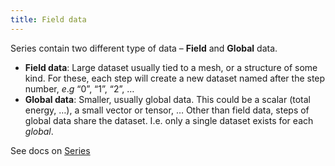 ```yaml
---
title: Field data
---
```


Series contain two different type of data -- **Field** and **Global** data.

- **Field data**: Large dataset usually tied to a mesh, or a structure of some kind.
  For these, each step will create a new dataset named after the step number, $e.g$ "0",
  "1", "2", ...
- **Global data**: Smaller, usually global data. This could be a scalar (total energy,
  ...), a small vector or tensor, ...
  Other than field data, steps of global data share the dataset. I.e. only a single
  dataset exists for each _global_.



::: {.callout-note}
See docs on [Series](./)
:::

